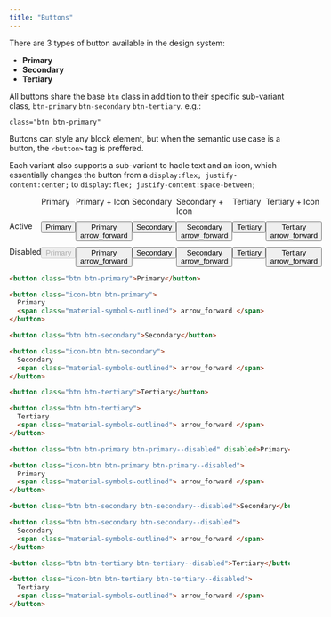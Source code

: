 ```yaml
---
title: "Buttons"
---
```


There are 3 types of button available in the design system:

- **Primary**
- **Secondary**
- **Tertiary**

All buttons share the base `btn` class in addition to their specific sub-variant class, `btn-primary` `btn-secondary` `btn-tertiary`. e.g.:

`class="btn btn-primary"`

Buttons can style any block element, but when the semantic use case is a button, the `<button>` tag is preffered.

Each variant also supports a sub-variant to hadle text and an icon, which essentially changes the button from a `display:flex; justify-content:center;` to `display:flex; justify-content:space-between;`

<div
style="
display: grid;
grid-template-columns: repeat(7, 1fr);
row-gap: 10px;
"
>
<div></div>
<div>Primary</div>
<div>Primary + Icon</div>
<div>Secondary</div>
<div>Secondary + Icon</div>
<div>Tertiary</div>
<div>Tertiary + Icon</div>

<div>Active</div>
<div>
  <button class="btn btn-primary">Primary</button>
</div>
<div>
  <button class="icon-btn btn-primary">
    Primary
    <span class="material-symbols-outlined"> arrow_forward </span>
  </button>
</div>
<div>
  <button class="btn btn-secondary">Secondary</button>
</div>
<div>
  <button class="icon-btn btn-secondary">
    Secondary
    <span class="material-symbols-outlined"> arrow_forward </span>
  </button>
</div>
<div>
  <button class="btn btn-tertiary">Tertiary</button>
</div>
<div>
  <button class="btn btn-tertiary">
    Tertiary
    <span class="material-symbols-outlined"> arrow_forward </span>
  </button>
</div>

<div>Disabled</div>
<div>
<button
    class="btn btn-primary btn-primary--disabled"
    disabled
>
    Primary
</button>
</div>
<div>
<button class="icon-btn btn-primary btn-primary--disabled">Primary <span class="material-symbols-outlined"> arrow_forward </span></button>
</div>
<div>
<button
    class="btn btn-secondary btn-secondary--disabled"
>
    Secondary
</button>
</div>
<div>
<button
class="btn btn-secondary btn-secondary--disabled"
>
Secondary
<span class="material-symbols-outlined"> arrow_forward </span>
</button>
</div>
<div>
<button
    class="btn btn-tertiary btn-tertiary--disabled"
>
    Tertiary
</button>
</div>
<div>
<button
class="icon-btn btn-tertiary btn-tertiary--disabled"
>
Tertiary
<span class="material-symbols-outlined"> arrow_forward </span>
</button>
</div>
</div>

```html
<button class="btn btn-primary">Primary</button>

<button class="icon-btn btn-primary">
  Primary
  <span class="material-symbols-outlined"> arrow_forward </span>
</button>

<button class="btn btn-secondary">Secondary</button>

<button class="icon-btn btn-secondary">
  Secondary
  <span class="material-symbols-outlined"> arrow_forward </span>
</button>

<button class="btn btn-tertiary">Tertiary</button>

<button class="btn btn-tertiary">
  Tertiary
  <span class="material-symbols-outlined"> arrow_forward </span>
</button>

<button class="btn btn-primary btn-primary--disabled" disabled>Primary</button>

<button class="icon-btn btn-primary btn-primary--disabled">
  Primary
  <span class="material-symbols-outlined"> arrow_forward </span>
</button>

<button class="btn btn-secondary btn-secondary--disabled">Secondary</button>

<button class="btn btn-secondary btn-secondary--disabled">
  Secondary
  <span class="material-symbols-outlined"> arrow_forward </span>
</button>

<button class="btn btn-tertiary btn-tertiary--disabled">Tertiary</button>

<button class="icon-btn btn-tertiary btn-tertiary--disabled">
  Tertiary
  <span class="material-symbols-outlined"> arrow_forward </span>
</button>
```

